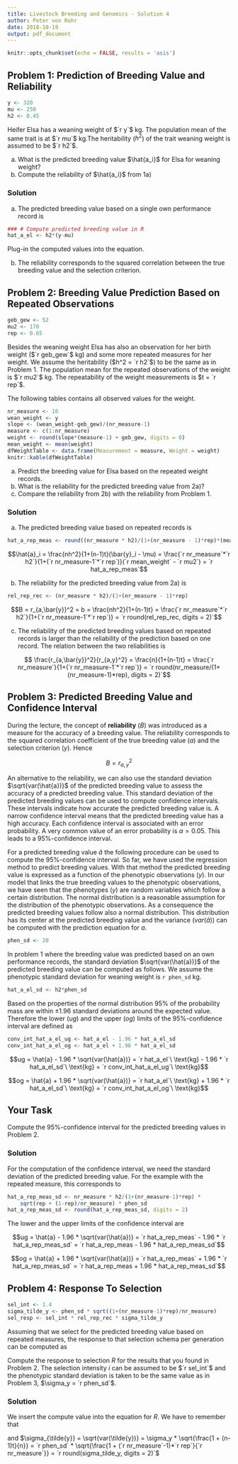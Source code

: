 ```yaml
---
title: Livestock Breeding and Genomics - Solution 4
author: Peter von Rohr
date: 2018-10-19
output: pdf_document
---
```


```r
knitr::opts_chunk$set(echo = FALSE, results = 'asis')
```

## Problem 1: Prediction of Breeding Value and Reliability
```r
y <- 320
mu <- 250
h2 <- 0.45
```

Heifer Elsa has a weaning weight of $`r y`$ kg. The population mean of the same trait is at $`r mu`$ kg.The heritability ($h^2$) of the trait weaning weight is assumed to be $`r h2`$. 

a) What is the predicted breeding value $\hat{a_i}$ for Elsa for weaning weight? 
b) Compute the reliability of $\hat{a_i}$ from 1a) 

<!--   You can use the assigned variables from above for your computations.     --
  --   The meaning of the variables is listed below.                            --
  --      y:    phenotypic own performance record for weaning weight            --
  --      mu:   population mean for weaning weight                              --
  --      h2:   heritability for weaning weight                                 --
  --   
  --   You can use the following template of an R-code-junk for your            --
  --   computations.                                                            --ß

```r

```

  -->
  
  
### Solution

a) The predicted breeding value based on a single own performance record is

\begin{equation}
\hat{a} = h^2(y - \mu) \notag
\end{equation}


```r
### # Compute predicted breeding value in R
hat_a_el <- h2*(y-mu)
```

Plug-in the computed values into the equation.

\begin{equation}
\hat{a} = h^2(y - \mu) = `r h2` * (`r y`\ \text{kg} - `r mu`\ \text{kg}) = `r hat_a_el`\ \text{kg} \notag
\end{equation}

b) The reliability corresponds to the squared correlation between the true breeding value and the selection criterion. 

\begin{equation}
B = r_{a,y}^2 = h^2 = `r h2`\notag
\end{equation}



## Problem 2: Breeding Value Prediction Based on Repeated Observations
```r
geb_gew <- 52
mu2 <- 170
rep <- 0.65
```
Besides the weaning weight Elsa has also an observation for her birth weight ($`r geb_gew`$ kg) and some more repeated measures for her weight. We assume the heritability ($h^2 = `r h2`$) to be the same as in Problem 1. The population mean for the repeated observations of the weight is  $`r mu2`$ kg. The repeatability of the weight measurements is $t = `r rep`$. 

The following tables contains all observed values for the weight. 

```r
nr_measure <- 10
wean_weight <- y
slope <- (wean_weight-geb_gew)/(nr_measure-1)
measure <- c(1:nr_measure)
weight <- round(slope*(measure-1) + geb_gew, digits = 0)
mean_weight <- mean(weight)
dfWeightTable <- data.frame(Measurement = measure, Weight = weight)
knitr::kable(dfWeightTable)
```

a) Predict the breeding value for Elsa based on the repeated weight records.
b) What is the reliability for the predicted breeding value from 2a)?
c) Compare the reliability from 2b) with the reliability from Problem 1.

<!--    As in Problem 1, you can use the assigned variables.           --
  --    The variables have the following meaning                       --
  --       nr_measure:   number of measurements of the weight          --
  --       h2:           heritability                                  --
  --       rep:          repeatability                                 --
  --       mean_weight:  mean of the weights                           --
  --       mu2:          population mean                               --
  -->

### Solution

a) The predicted breeding value based on repeated records is
```r
hat_a_rep_meas <- round((nr_measure * h2)/(1+(nr_measure - 1)*rep)*(mean_weight - mu2), digits = 2)
```
$$\hat{a}_i = \frac{nh^2}{1+(n-1)t}(\bar{y}_i - \mu) 
            = \frac{`r nr_measure`*`r h2`}{1+(`r nr_measure-1`*`r rep`)}(`r mean_weight` - `r mu2`)
            = `r hat_a_rep_meas`$$

b) The reliability for the predicted breeding value from 2a) is
```r
rel_rep_rec <- (nr_measure * h2)/(1+(nr_measure - 1)*rep)
```


$$B = r_{a,\bar{y}}^2  = b = \frac{nh^2}{1+(n-1)t} 
                 = \frac{`r nr_measure`*`r h2`}{1+(`r nr_measure-1`*`r rep`)}
                 = `r round(rel_rep_rec, digits = 2)`$$
                 
c) The reliability of the predicted breeding values based on repeated records is larger than the reliability of the prediction based on one record. The relation between the two reliabilities is 

$$ \frac{r_{a,\bar{y}}^2}{r_{a,y}^2} = \frac{n}{1+(n-1)t} = \frac{`r nr_measure`}{1+(`r nr_measure-1`*`r rep`)}
  = `r round(nr_measure/(1+(nr_measure-1)*rep), digits = 2)`$$


## Problem 3: Predicted Breeding Value and Confidence Interval
During the lecture, the concept of __reliability__ ($B$) was introduced as a measure for the accuracy of a breeding value. The reliability corresponds to the squared correlation coefficient of the true breeding value ($a$) and the selection criterion ($y$). Hence 

$$B = r_{a,y}^2$$

An alternative to the reliability, we can also use the standard deviation $\sqrt{var(\hat{a})}$ of the predicted breeding value to assess the accuracy of a predicted breeding value. This standard deviation of the predicted breeding values can be used to compute confidence intervals. These intervals indicate how accurate the predicted breeding value is. A narrow confidence interval means that the predicted breeding value has a high accuracy. Each confidence interval is associated with an error probability. A very common value of an error probability is $\alpha = 0.05$. This leads to a $95\%$-confidence interval.

For a predicted breeding value $\hat{a}$ the following procedure can be used to compute the $95\%$-confidence interval. So far, we have used the regression method to predict breeding values. With that method the predicted breeding value is expressed as a function of the phenotypic observations ($y$). In our model that links the true breeding values to the phenotypic observations, we have seen that the phenotypes ($y$) are random variables which follow a certain distribution. The normal distribution is a reasonable assumption for the distribution of the phenotypic observations. As a consequence the predicted breeding values follow also a normal distribution. This distribution has its center at the predicted breeding value and the variance ($var(\hat{a})$) can be computed with the prediction equation for $a$. 

```r
phen_sd <- 20
```

In problem 1 where the breeding value was predicted based on an own performance records, the standard deviation $\sqrt{var(\hat{a})}$ of the predicted breeding value can be computed as follows. We assume the phenotypic standard deviation for weaning weight is `r phen_sd` kg.

```r
hat_a_el_sd <- h2*phen_sd
```

\begin{equation}
\sqrt{var(\hat{a})} = \sqrt{var(b(y-\mu))} = b \sqrt{var(y)} = h^2 \sqrt{var(y)}
  = `r h2` * `r phen_sd` = `r hat_a_el_sd`\notag
\label{eq:VarHatA}
\end{equation}

Based on the properties of the normal distribution 95% of the probability mass are within $\pm 1.96$ standard deviations around the expected value. Therefore the lower ($ug$) and the upper ($og$) limits of the $95\%$-confidence interval are defined as 

```r
conv_int_hat_a_el_ug <- hat_a_el - 1.96 * hat_a_el_sd
conv_int_hat_a_el_og <- hat_a_el + 1.96 * hat_a_el_sd
```

$$ug = \hat{a} - 1.96 * \sqrt{var(\hat{a})} 
     = `r hat_a_el`\ \text{kg} - 1.96 * `r hat_a_el_sd`\ \text{kg}
     = `r conv_int_hat_a_el_ug`\ \text{kg}$$

$$og = \hat{a} + 1.96 * \sqrt{var(\hat{a})} 
     = `r hat_a_el`\ \text{kg} + 1.96 * `r hat_a_el_sd`\ \text{kg}
     = `r conv_int_hat_a_el_og`\ \text{kg}$$
     

## Your Task
Compute the $95\%$-confidence interval for the predicted breeding values in Problem 2.

<!--    You can use the assigned variables from Problem 2.                                   --
  --    First, you have to compute the standard deviation of the predicted breeding values.  --
  --    The standard deviation determines the lower and the upper bounds of the confidence   --
  --    interval.
  -->
  
  
### Solution 
For the computation of the confidence interval, we need the standard deviation of the predicted breeding value. For the example with the repeated measure, this corresponds to

```r
hat_a_rep_meas_sd <- nr_measure * h2/(1+(nr_measure-1)*rep) *  
    sqrt(rep + (1-rep)/nr_measure) * phen_sd
hat_a_rep_meas_sd <- round(hat_a_rep_meas_sd, digits = 2)
```

\begin{align}
\sqrt{var(\hat{a})} &= \sqrt{var(b(\bar{y}-\mu))} = b * \sqrt{var(\bar{y})} \notag\\
  &= \frac{nh^2}{1+(n-1)t} * \sqrt{\left[ t + (1-t)/n \right]\ var(y)}\notag\\
  &= \frac{`r nr_measure`*`r h2`}{1+(`r nr_measure-1`*`r rep`)} 
    * \sqrt{\left[ `r rep` + (1-`r rep`)/`r nr_measure` \right]} * `r phen_sd` \notag\\
  &= `r hat_a_rep_meas_sd`  \notag
\end{align}

The lower and the upper limits of the confidence interval are

$$ug = \hat{a} - 1.96 * \sqrt{var(\hat{a})} = `r hat_a_rep_meas` - 1.96 * `r hat_a_rep_meas_sd`
     = `r hat_a_rep_meas - 1.96 * hat_a_rep_meas_sd`$$

$$og = \hat{a} + 1.96 * \sqrt{var(\hat{a})} = `r hat_a_rep_meas` + 1.96 * `r hat_a_rep_meas_sd`
     = `r hat_a_rep_meas + 1.96 * hat_a_rep_meas_sd`$$


## Problem 4: Response To Selection
```r
sel_int <- 1.4
sigma_tilde_y <- phen_sd * sqrt((1+(nr_measure-1)*rep)/nr_measure)
sel_resp <- sel_int * rel_rep_rec * sigma_tilde_y
```

Assuming that we select for the predicted breeding value based on repeated measures, the response to that selection schema per generation can be computed as 

\begin{align}
R &= i * r_{a,\tilde{y}}^2 * \sigma_{\tilde{y}} \notag 
\end{align}

Compute the response to selection $R$ for the results that you found in Problem 2. The selection intensity $i$ can be assumed to be $`r sel_int`$ and the phenotypic standard deviation is taken to be the same value as in Problem 3, $\sigma_y = `r phen_sd`$.


### Solution
We insert the compute value into the equation for $R$. We have to remember that 

\begin{align}
var(\tilde{y}) &= t * \sigma_y^2 + {1\over n} (1-t) * \sigma_y^2 \notag \\
               &= {1\over n}\left( n*t + (1-t) \right) \sigma_y^2 \notag \\
               &= \frac{1 + (n-1)t}{n} \sigma_y^2 \notag
\end{align}

and $\sigma_{\tilde{y}} = \sqrt{var(\tilde{y})} = \sigma_y * \sqrt{\frac{1 + (n-1)t}{n}} = `r phen_sd` * \sqrt{\frac{1 + (`r nr_measure`-1)*`r rep`}{`r nr_measure`}} = `r round(sigma_tilde_y, digits = 2)`$

\begin{align}
R  &=  i * r_{a,\tilde{y}}^2 * \sigma_{\tilde{y}} \notag \\
   &=  `r sel_int` * `r round(rel_rep_rec, digits=2)` * `r round(sigma_tilde_y, digits = 2)` \notag \\
   &=  `r round(sel_resp, digits=2)` \notag
\end{align}

